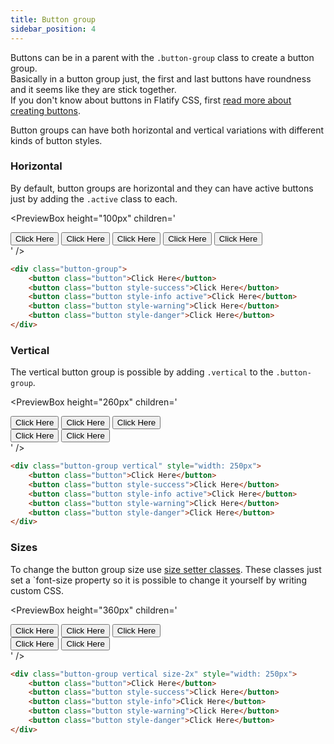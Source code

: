 ```yaml
---
title: Button group
sidebar_position: 4
---
```



Buttons can be in a parent with the `.button-group` class to create a button group.  
Basically in a button group just, the first and last buttons have roundness and it seems like they are stick together.  
If you don't know about buttons in Flatify CSS, first [read more about creating buttons](/docs/components/buttons).

Button groups can have both horizontal and vertical variations with different kinds of button styles.

### Horizontal

By default, button groups are horizontal and they can have active buttons just by adding the `.active` class to each.

<PreviewBox
	height="100px"
	children='
<!DOCTYPE html>
<html lang="en">
	<head>
		<meta charset="UTF-8" />
		<meta http-equiv="X-UA-Compatible" content="IE=edge" />
		<meta name="viewport" content="width=device-width, initial-scale=1.0" />
		<link rel="stylesheet" href="https://raw.githack.com/amir2mi/FlatifyCSS/master/dist/css/flatify-min.css" />
		<title>Button group</title>
	</head>
	<body>
        <div class="flex-center">
			<div class="button-group">
				<button class="button">Click Here</button>
				<button class="button style-success">Click Here</button>
				<button class="button style-info active">Click Here</button>
				<button class="button style-warning">Click Here</button>
				<button class="button style-danger">Click Here</button>
			</div>
		</div>
	</body>
</html>
'
/>

```html {4} title="index.html"
<div class="button-group">
	<button class="button">Click Here</button>
	<button class="button style-success">Click Here</button>
	<button class="button style-info active">Click Here</button>
	<button class="button style-warning">Click Here</button>
	<button class="button style-danger">Click Here</button>
</div>
```

### Vertical

The vertical button group is possible by adding `.vertical` to the `.button-group`.

<PreviewBox
	height="260px"
	children='
<!DOCTYPE html>
<html lang="en">
	<head>
		<meta charset="UTF-8" />
		<meta http-equiv="X-UA-Compatible" content="IE=edge" />
		<meta name="viewport" content="width=device-width, initial-scale=1.0" />
		<link rel="stylesheet" href="https://raw.githack.com/amir2mi/FlatifyCSS/master/dist/css/flatify-min.css" />
		<title>Button group</title>
	</head>
	<body>
        <div class="flex-center">
			<div class="button-group vertical" style="width: 250px">
				<button class="button">Click Here</button>
				<button class="button style-success">Click Here</button>
				<button class="button style-info active">Click Here</button>
				<button class="button style-warning">Click Here</button>
				<button class="button style-danger">Click Here</button>
			</div>
		</div>
	</body>
</html>
'
/>

```html {1} title="index.html"
<div class="button-group vertical" style="width: 250px">
	<button class="button">Click Here</button>
	<button class="button style-success">Click Here</button>
	<button class="button style-info active">Click Here</button>
	<button class="button style-warning">Click Here</button>
	<button class="button style-danger">Click Here</button>
</div>
```

### Sizes

To change the button group size use [size setter classes](/docs/helpers/size-setters).
These classes just set a `font-size property so it is possible to change it yourself by writing custom CSS.

<PreviewBox
	height="360px"
	children='
<!DOCTYPE html>
<html lang="en">
	<head>
		<meta charset="UTF-8" />
		<meta http-equiv="X-UA-Compatible" content="IE=edge" />
		<meta name="viewport" content="width=device-width, initial-scale=1.0" />
		<link rel="stylesheet" href="https://raw.githack.com/amir2mi/FlatifyCSS/master/dist/css/flatify-min.css" />
		<title>Button group</title>
	</head>
	<body>
        <div class="flex-center">
			<div class="button-group vertical size-2x" style="width: 250px">
				<button class="button">Click Here</button>
				<button class="button style-success">Click Here</button>
				<button class="button style-info">Click Here</button>
				<button class="button style-warning">Click Here</button>
				<button class="button style-danger">Click Here</button>
			</div>
		</div>
	</body>
</html>
'
/>

```html {1} title="index.html"
<div class="button-group vertical size-2x" style="width: 250px">
	<button class="button">Click Here</button>
	<button class="button style-success">Click Here</button>
	<button class="button style-info">Click Here</button>
	<button class="button style-warning">Click Here</button>
	<button class="button style-danger">Click Here</button>
</div>
```
